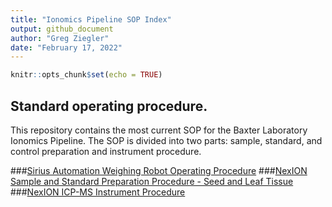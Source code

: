 ```yaml
---
title: "Ionomics Pipeline SOP Index"
output: github_document
author: "Greg Ziegler"
date: "February 17, 2022"
---
```


```r
knitr::opts_chunk$set(echo = TRUE)
```

## Standard operating procedure.

This repository contains the most current SOP for the Baxter Laboratory Ionomics Pipeline. The SOP is divided into two parts: sample, standard, and control preparation and instrument procedure. 

###[Sirius Automation Weighing Robot Operating Procedure](SiriusAutomationWeighingRobotProcedure.html)
###[NexION Sample and Standard Preparation Procedure - Seed and Leaf Tissue](NexIONAnalyticalSampleandStandardsPreparation.html)
###[NexION ICP-MS Instrument Procedure](NexIONInstrumentProcedure.html)
